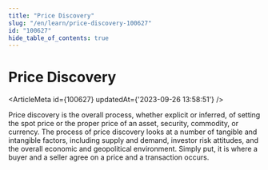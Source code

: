 ```yaml
---
title: "Price Discovery"
slug: "/en/learn/price-discovery-100627"
id: "100627"
hide_table_of_contents: true
---
```



# Price Discovery

<ArticleMeta id={100627} updatedAt={'2023-09-26 13:58:51'} />
<div className='border-solid border-b border-t-0 my-4 border-[var(--ifm-color-gray-300)]' />

Price discovery is the overall process, whether explicit or inferred, of setting the spot price or the proper price of an asset, security, commodity, or currency. The process of price discovery looks at a number of tangible and intangible factors, including supply and demand, investor risk attitudes, and the overall economic and geopolitical environment. Simply put, it is where a buyer and a seller agree on a price and a transaction occurs.
